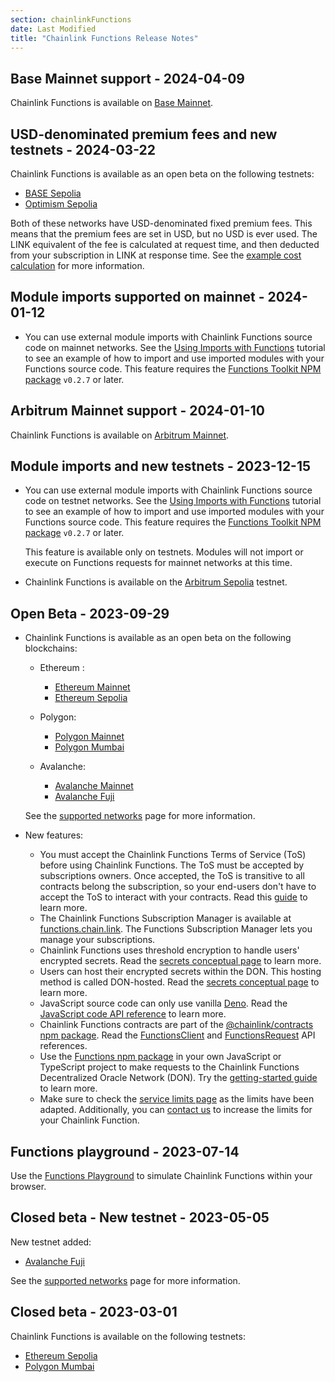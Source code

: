 ```yaml
---
section: chainlinkFunctions
date: Last Modified
title: "Chainlink Functions Release Notes"
---
```



## Base Mainnet support - 2024-04-09

Chainlink Functions is available on [Base Mainnet](/chainlink-functions/supported-networks#base-mainnet).

## USD-denominated premium fees and new testnets - 2024-03-22

Chainlink Functions is available as an open beta on the following testnets:

- [BASE Sepolia](/chainlink-functions/supported-networks#base-sepolia-testnet)
- [Optimism Sepolia](/chainlink-functions/supported-networks#optimism-sepolia-testnet)

Both of these networks have USD-denominated fixed premium fees. This means that the premium fees are set in USD, but no USD is ever used. The LINK equivalent of the fee is calculated at request time, and then deducted from your subscription in LINK at response time. See the [example cost calculation](/chainlink-functions/resources/billing#cost-calculation-example) for more information.

## Module imports supported on mainnet - 2024-01-12

- You can use external module imports with Chainlink Functions source code on mainnet networks. See the [Using Imports with Functions](/chainlink-functions/tutorials/importing-packages) tutorial to see an example of how to import and use imported modules with your Functions source code. This feature requires the [Functions Toolkit NPM package](https://www.npmjs.com/package/@chainlink/functions-toolkit/v/0.2.7) `v0.2.7` or later.

## Arbitrum Mainnet support - 2024-01-10

Chainlink Functions is available on [Arbitrum Mainnet](/chainlink-functions/supported-networks#arbitrum-mainnet).

## Module imports and new testnets - 2023-12-15

- You can use external module imports with Chainlink Functions source code on testnet networks. See the [Using Imports with Functions](/chainlink-functions/tutorials/importing-packages) tutorial to see an example of how to import and use imported modules with your Functions source code. This feature requires the [Functions Toolkit NPM package](https://www.npmjs.com/package/@chainlink/functions-toolkit/v/0.2.7) `v0.2.7` or later.

  This feature is available only on testnets. Modules will not import or execute on Functions requests for mainnet networks at this time.

- Chainlink Functions is available on the [Arbitrum Sepolia](/chainlink-functions/supported-networks#arbitrum-sepolia-testnet) testnet.

## Open Beta - 2023-09-29

- Chainlink Functions is available as an open beta on the following blockchains:

  - Ethereum :

    - [Ethereum Mainnet](/chainlink-functions/supported-networks#ethereum-mainnet)
    - [Ethereum Sepolia](/chainlink-functions/supported-networks#sepolia-testnet)

  - Polygon:

    - [Polygon Mainnet](/chainlink-functions/supported-networks#polygon-mainnet)
    - [Polygon Mumbai](/chainlink-functions/supported-networks#mumbai-testnet)

  - Avalanche:
    - [Avalanche Mainnet](/chainlink-functions/supported-networks#avalanche-mainnet)
    - [Avalanche Fuji](/chainlink-functions/supported-networks#avalanche-fuji-testnet)

  See the [supported networks](/chainlink-functions/supported-networks) page for more information.

- New features:
  - You must accept the Chainlink Functions Terms of Service (ToS) before using Chainlink Functions. The ToS must be accepted by subscriptions owners. Once accepted, the ToS is transitive to all contracts belong the subscription, so your end-users don't have to accept the ToS to interact with your contracts. Read this [guide](/chainlink-functions/resources/subscriptions#create-a-subscription) to learn more.
  - The Chainlink Functions Subscription Manager is available at [functions.chain.link](https://functions.chain.link/). The Functions Subscription Manager lets you manage your subscriptions.
  - Chainlink Functions uses threshold encryption to handle users' encrypted secrets. Read the [secrets conceptual page](/chainlink-functions/resources/secrets) to learn more.
  - Users can host their encrypted secrets within the DON. This hosting method is called DON-hosted. Read the [secrets conceptual page](/chainlink-functions/resources/secrets) to learn more.
  - JavaScript source code can only use vanilla [Deno](https://deno.land/). Read the [JavaScript code API reference](/chainlink-functions/api-reference/javascript-source) to learn more.
  - Chainlink Functions contracts are part of the [@chainlink/contracts npm package](https://www.npmjs.com/package/@chainlink/contracts). Read the [FunctionsClient](/chainlink-functions/api-reference/functions-client) and [FunctionsRequest](/chainlink-functions/api-reference/functions-request) API references.
  - Use the [Functions npm package](https://www.npmjs.com/package/@chainlink/functions-toolkit) in your own JavaScript or TypeScript project to make requests to the Chainlink Functions Decentralized Oracle Network (DON). Try the [getting-started guide](/chainlink-functions/getting-started) to learn more.
  - Make sure to check the [service limits page](/chainlink-functions/resources/service-limits) as the limits have been adapted. Additionally, you can [contact us](https://chain.link/contact?v=Integrate%20Functions) to increase the limits for your Chainlink Function.

## Functions playground - 2023-07-14

Use the [Functions Playground](https://functions.chain.link/playground) to simulate Chainlink Functions within your browser.

## Closed beta - New testnet - 2023-05-05

New testnet added:

- [Avalanche Fuji](/chainlink-functions/supported-networks#avalanche-fuji-testnet)

See the [supported networks](/chainlink-functions/supported-networks) page for more information.

## Closed beta - 2023-03-01

Chainlink Functions is available on the following testnets:

- [Ethereum Sepolia](/chainlink-functions/supported-networks#sepolia-testnet)
- [Polygon Mumbai](/chainlink-functions/supported-networks#mumbai-testnet)
